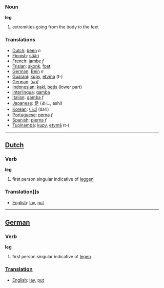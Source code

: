===Noun===

'''leg'''

# extremities going from the body to the feet

===Translations===

*[[Dutch]]: [[been]] ''n''
*[[Finnish]]: [[sääri]]
*[[French]]: [[jambe]] ''f''
*[[Frisian]]: [[skonk]], [[foet]]
*[[German]]: [[Bein]] ''n''
*[[Guarani]]: [[kupy]], [[etyma]] (t-)
*[[German]]: [[רגל]]''f''
*[[Indonesian]]: [[kaki]], [[betis]] (lower part)
*[[Interlingua]]: [[gamba]]
*[[Italian]]: [[gamba]] ''f''
*[[Japanese]]: [[足]] (あし, ashi)
*[[Korean]]: [[다리]] (dari)
*[[Portuguese]]: [[perna]] ''f''
*[[Spanish]]: [[pierna]] ''f''
*[[Tupinambá]]: [[kupy]], [[etymã]] (t-)

----

==[[Dutch]]==
===Verb===

'''leg'''

# first person singular indicative of [[leggen]]

===Translation]]s===
*[[English]]: [[lay]], [[put]]

----

==[[German]]==
===Verb===

'''leg'''

# first person singular indicative of [[legen]]

===[[Translation]]===
*[[English]]: [[lay]], [[put]]
